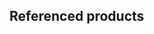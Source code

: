 
## Referenced products

<ProductPreview
  shopUrl="https://www.leorover.tech/shop/charging-station"
  imageSrc="/img/robots/leo/addons/high-capacity-battery/high-capacity-battery-shop.webp"
  width={1920}
  height={1440}
  title="High capacity battery"
  description="High capacity battery for the Leo Rover. It's a high-capacity Li-Ion 3S battery,
estimated to last up to 10 hours of driving or 20 hours of video streaming, with
a 3-hour charge time using a 5 A charger. Available only in inland Europe."
/>
